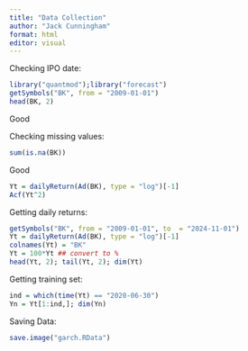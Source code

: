 ```yaml
---
title: "Data Collection"
author: "Jack Cunningham"
format: html
editor: visual
---
```


Checking IPO date:

```r
library("quantmod");library("forecast")
getSymbols("BK", from = "2009-01-01")
head(BK, 2)
```

Good

Checking missing values:

```r
sum(is.na(BK))
```

Good

```r
Yt = dailyReturn(Ad(BK), type = "log")[-1]
Acf(Yt^2)
```

Getting daily returns:

```r
getSymbols("BK", from = "2009-01-01", to  = "2024-11-01")
Yt = dailyReturn(Ad(BK), type = "log")[-1]
colnames(Yt) = "BK"
Yt = 100*Yt ## convert to %
head(Yt, 2); tail(Yt, 2); dim(Yt)
```

Getting training set:

```r
ind = which(time(Yt) == "2020-06-30")
Yn = Yt[1:ind,]; dim(Yn)
```

Saving Data:

```r
save.image("garch.RData")
```
